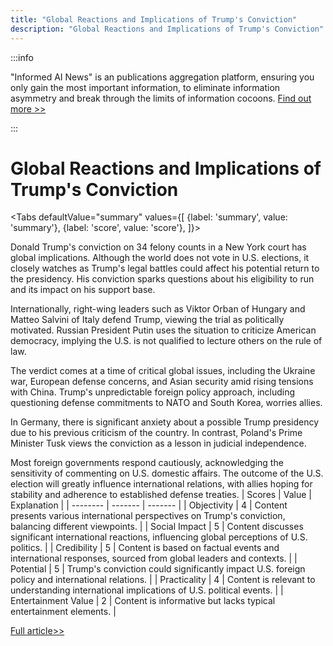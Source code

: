 ```yaml
---
title: "Global Reactions and Implications of Trump's Conviction"
description: "Global Reactions and Implications of Trump's Conviction"
---
```



:::info

"Informed AI News" is an publications aggregation platform, ensuring you only gain the most important information, to eliminate information asymmetry and break through the limits of information cocoons.  [Find out more >>](/)

:::

# Global Reactions and Implications of Trump's Conviction


<Tabs
	defaultValue="summary"
	values={[
	{label: 'summary', value: 'summary'},
	{label: 'score', value: 'score'},
]}>
<TabItem value="summary">


Donald Trump's conviction on 34 felony counts in a New York court has global implications. Although the world does not vote in U.S. elections, it closely watches as Trump's legal battles could affect his potential return to the presidency. His conviction sparks questions about his eligibility to run and its impact on his support base.

Internationally, right-wing leaders such as Viktor Orban of Hungary and Matteo Salvini of Italy defend Trump, viewing the trial as politically motivated. Russian President Putin uses the situation to criticize American democracy, implying the U.S. is not qualified to lecture others on the rule of law.

The verdict comes at a time of critical global issues, including the Ukraine war, European defense concerns, and Asian security amid rising tensions with China. Trump's unpredictable foreign policy approach, including questioning defense commitments to NATO and South Korea, worries allies.

In Germany, there is significant anxiety about a possible Trump presidency due to his previous criticism of the country. In contrast, Poland's Prime Minister Tusk views the conviction as a lesson in judicial independence.

Most foreign governments respond cautiously, acknowledging the sensitivity of commenting on U.S. domestic affairs. The outcome of the U.S. election will greatly influence international relations, with allies hoping for stability and adherence to established defense treaties.
</TabItem>
<TabItem value="score">
	| Scores     | Value   | Explanation |
	| -------- | ------- | ------- |
	| Objectivity  | 4    | Content presents various international perspectives on Trump's conviction, balancing different viewpoints.    |
	| Social Impact | 5     | Content discusses significant international reactions, influencing global perceptions of U.S. politics.    |
	| Credibility    | 5    | Content is based on factual events and international responses, sourced from global leaders and contexts.    |
	| Potential    | 5    | Trump's conviction could significantly impact U.S. foreign policy and international relations.    |
	| Practicality    | 4    | Content is relevant to understanding international implications of U.S. political events.    |
	| Entertainment Value    | 2    | Content is informative but lacks typical entertainment elements.    |
</TabItem>
</Tabs>

[Full article>>](https://www.nytimes.com/2024/05/31/world/asia/trump-conviction-world-reaction.html)
